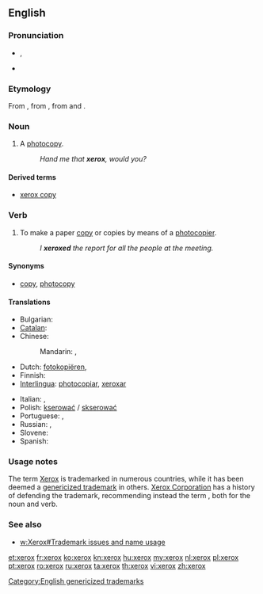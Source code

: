 {{also|Xerox}}
==English==

===Pronunciation===
* {{a|UK}} {{IPA|/ˈzɛ.ɹɒks/}}, {{SAMPA|/"zE.r\Qks/}}
*: {{hyphenation|xe|rox}}
* {{a|US}} {{IPA|/ˈziː(ə)ɹ.ɑks/}}
*: {{hyphenation|xer|ox}}

===Etymology===
From {{term|Xerox||a photocopier}}, from {{term|xerography}}, from {{etyl|grc|en}} {{term|ξηρός|tr=ksēros|sc=polytonic||dry|lang=grc}} and {{term|γραφή|tr=graphē|sc=polytonic||writing|lang=grc}}.

===Noun===
{{en-noun|es}}

# {{slang|North America}} A [[photocopy]].
#: ''Hand me that '''xerox''', would you?''

====Derived terms====
* [[xerox copy]]

===Verb===
{{en-verb|xerox|es}}

# {{slang|North America}} To make a paper [[copy]] or copies by means of a [[photocopier]].
#: ''I '''xeroxed''' the report for all the people at the meeting.''

====Synonyms====
* {{sense|make a paper copy}} [[copy]], [[photocopy]]

====Translations====
{{trans-top|to make photocopies}}
* Bulgarian: {{t+|bg|копирам}}
* [[Catalan]]: {{t+|ca|fotocopiar}}
* Chinese:
*: Mandarin: {{t-|cmn|複印|sc=Hani}}, {{t-|cmn|复印|tr=fùyìn|sc=Hani}}
* Dutch: [[fotokopiëren]], {{t|nl|kopiëren}}
* Finnish: {{t+|fi|kopioida}}
* [[Interlingua]]: [[photocopiar]], [[xeroxar]]
{{trans-mid}}
* Italian: {{t+|it|fotocopiare}}, {{t-|it|xerocopiare}}
* Polish: [[kserować]] / [[skserować]]
* Portuguese: {{t-|pt|fotocopiar}}, {{t+|pt|xerocar}}
* Russian: {{t|ru|ксерокопировать|tr=kserokopírovat'}}, {{t|ru|фотокопировать|tr=fotokopírovat'}}
* Slovene: {{t|sl|fotokopirati}}
* Spanish: {{t+|es|fotocopiar}}
{{trans-bottom}}

===Usage notes===
The term [[Xerox]] is trademarked in numerous countries, while it has been deemed a [[w:genericized trademark|genericized trademark]] in others. [[w:Xerox|Xerox Corporation]] has a history of defending the trademark, recommending instead the term {{term|photocopy}}, both for the noun and verb.

===See also===
* [[w:Xerox#Trademark issues and name usage]]

[[Category:English genericized trademarks]]

[[et:xerox]]
[[fr:xerox]]
[[ko:xerox]]
[[kn:xerox]]
[[hu:xerox]]
[[my:xerox]]
[[nl:xerox]]
[[pl:xerox]]
[[pt:xerox]]
[[ro:xerox]]
[[ru:xerox]]
[[ta:xerox]]
[[th:xerox]]
[[vi:xerox]]
[[zh:xerox]]